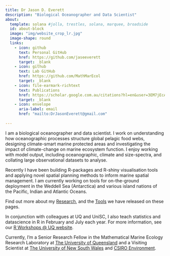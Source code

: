 ```yaml
---
title: Dr Jason D. Everett
description: "Biological Oceanographer and Data Scientist"
about:
  template: solana #jolla, trestles, solana, marquee, broadside
  id: about-block
  image: "img/website_crop_lr.jpg"
  image-shape: round
  links:
    - icon: github
      text: Personal GitHub
      href: https://github.com/jaseeverett
      target: _blank
    - icon: github
      text: Lab GitHub
      href: https://github.com/MathMarEcol
      target: _blank
    - icon: file-earmark-richtext
      text: Publications
      href: https://scholar.google.com.au/citations?hl=en&user=3EM7jEcAAAAJ&view_op=list_works&sortby=pubdate
      target: _blank
    - icon: envelope
      aria-label: email
      href: "mailto:DrJasonEverett@gmail.com"  
        
---
```


::: {#about-block}
:::

I am a biological oceanographer and data scientist. I work on understanding how oceanographic processes structure global pelagic food webs, designing climate-smart marine protected areas and investigating the impact of climate-change on marine ecosystem function. I enjoy working with model output, including oceanographic, climate and size-spectra, and collating large observational datasets to analyse.

Recently I have been building R-packages and R-shiny visualisation tools and applying novel spatial planning methods to inform marine spatial management. I am currently working on tools for on-the-ground deployment in the Weddell Sea (Antarctica) and various island nations of the Pacific, Indian and Atlantic Oceans.

Find out more about my [Research](research/index.qmd), and the [Tools](tools/index.qmd) we have released on these pages.

In conjunction with colleagues at UQ and UniSC, I also teach statistics and datascience in R in February and July each year. For more information, see our [R Workshops @ UQ website](https://mathmarecol.github.io/RWorkshop/){target="_blank"}.

Currently, I'm a Senior Research Fellow in the Mathematical Marine Ecology Research Laboratory at [The University of Queensland](https://www.uq.edu.au/){target="_blank"} and a Visiting Scientist at [The University of New South Wales](https:://www.bees.unsw.edu.au){target="_blank"} and [CSIRO Environment](https://www.csiro.au/en/about/people/business-units/environment){target="_blank"}.



